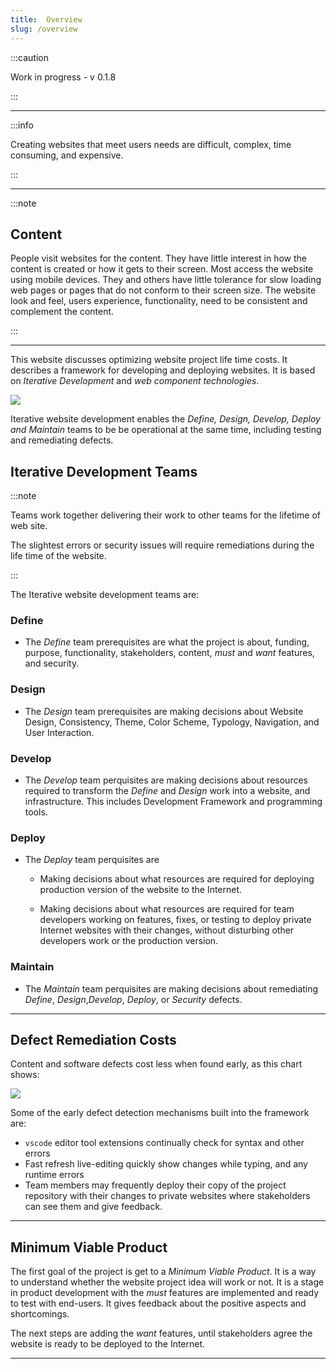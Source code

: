 ```yaml
---
title:  Overview
slug: /overview
---
```


:::caution

Work in progress - v 0.1.8

:::

---

:::info

Creating websites that meet users needs are difficult, complex, time consuming, and expensive.

:::

---


:::note

## Content

People visit websites for the content. They have little interest in how the content is created or how it gets to their screen. Most access the website using mobile devices. They and others have little tolerance for slow loading web pages or pages that do not 
conform to their screen size. The website look and feel, users experience, functionality,  need to be consistent and complement the content.

:::

---
This website discusses optimizing website project life time costs.  It describes a  framework for developing and deploying websites. It is based on *Iterative Development* and *web component technologies*.

<img src="/img/IterativeDev.png" height={600} width={600}/>


Iterative website development enables the *Define, Design, Develop, Deploy and Maintain* teams to be be operational at the same time, including testing and remediating defects.

## Iterative Development Teams
:::note

Teams work together delivering their work to other teams for the lifetime of web site.

The slightest errors or security issues will require remediations during the life time of the website.

:::

The Iterative website development teams are:

### Define

- The *Define* team prerequisites are what the project is about, funding, purpose, functionality, stakeholders, content, *must* and *want* features, and security.

### Design

- The *Design*  team prerequisites are making decisions about Website Design, Consistency, Theme, Color Scheme, Typology, Navigation, and User Interaction.


### Develop

- The *Develop* team perquisites are making decisions about  resources  required to transform the *Define* and *Design* work  into a website, and infrastructure. This includes Development Framework and programming tools.


### Deploy

- The *Deploy* team perquisites are 
    - Making decisions about what resources are required for deploying production version  of the website to the Internet.

    - Making decisions about what resources are required  for team developers working on features, fixes, or testing to deploy private Internet websites with their changes, without disturbing other developers work or the production version.


### Maintain

- The *Maintain* team perquisites are making decisions about remediating *Define*, *Design*,*Develop*, *Deploy*, or *Security* defects.

---




## Defect Remediation Costs

Content and software defects cost less when found early, as this chart shows:
 
 <img src="/img/bugFixChart.jpg" height={300} width={600}/>


Some of the early defect detection mechanisms built into the framework are:

-  `vscode` editor  tool extensions continually check for syntax and other errors 
- Fast refresh live-editing quickly show changes while typing, and any runtime errors
- Team members may frequently deploy their copy of the project repository with their changes to private websites where stakeholders can see them and give feedback.

---


## Minimum Viable Product 

 The first goal of the project is get to a *Minimum Viable Product*. It is a way to understand whether the website project idea will work or not. It is a stage in product development with the *must* features are implemented and ready to test with end-users. It gives feedback about the positive aspects and shortcomings.
 
 The next steps are adding the *want* features, until stakeholders agree the website is ready to be deployed to the Internet.

---

